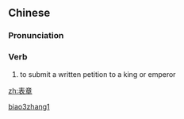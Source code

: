 ==Chinese==
{{zh-forms}}

===Pronunciation===
{{zh-pron
|m=biǎozhāng
|cat=v
}}

===Verb===
{{zh-verb}}

# {{lb|zh|archaic}} to submit a written petition to a king or emperor

[[Category:Mandarin archaic terms|biao3zhang1]]

[[zh:表章]]